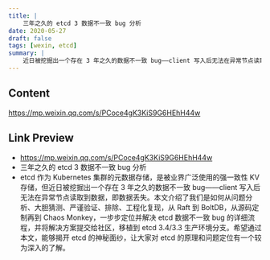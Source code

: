 ```yaml
---
title: |
    三年之久的 etcd 3 数据不一致 bug 分析
date: 2020-05-27
draft: false
tags: [wexin, etcd]
summary: |
    近日被挖掘出一个存在 3 年之久的数据不一致 bug——client 写入后无法在异常节点读取到数据，即数据丢失。本文介绍了我们是如何从问题分析、大胆猜测、严谨验证、排除、工程化复现，从 Raft 到 BoltDB，从源码定制再到 Chaos Monkey，一步步定位并解决 etcd 数据不一致 bug 的详细流程，并将解决方案提交给社区，移植到 etcd 3.4/3.3 生产环境分支。希望通过本文，能够揭开 etcd 的神秘面纱，让大家对 etcd 的原理和问题定位有一个较为深入的了解。
---
```


## Content

https://mp.weixin.qq.com/s/PCoce4gK3KiS9G6HEhH44w

## Link Preview

- https://mp.weixin.qq.com/s/PCoce4gK3KiS9G6HEhH44w
- 三年之久的 etcd 3 数据不一致 bug 分析
- etcd 作为 Kubernetes 集群的元数据存储，是被业界广泛使用的强一致性 KV 存储，但近日被挖掘出一个存在 3 年之久的数据不一致 bug——client 写入后无法在异常节点读取到数据，即数据丢失。本文介绍了我们是如何从问题分析、大胆猜测、严谨验证、排除、工程化复现，从 Raft 到 BoltDB，从源码定制再到 Chaos Monkey，一步步定位并解决 etcd 数据不一致 bug 的详细流程，并将解决方案提交给社区，移植到 etcd 3.4/3.3 生产环境分支。希望通过本文，能够揭开 etcd 的神秘面纱，让大家对 etcd 的原理和问题定位有一个较为深入的了解。
